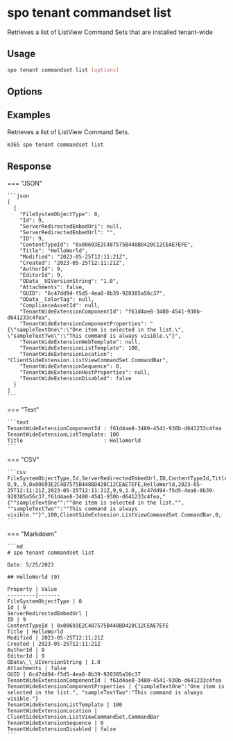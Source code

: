 
# spo tenant commandset list

Retrieves a list of ListView Command Sets that are installed tenant-wide

## Usage

```sh
spo tenant commandset list [options]
```

## Options

<Global />

## Examples

Retrieves a list of ListView Command Sets.

```sh
m365 spo tenant commandset list
```

## Response

=== "JSON"

    ```json
    [
      {
        "FileSystemObjectType": 0,
        "Id": 9,
        "ServerRedirectedEmbedUri": null,
        "ServerRedirectedEmbedUrl": "",
        "ID": 9,
        "ContentTypeId": "0x00693E2C487575B448BD420C12CEAE7EFE",
        "Title": "HelloWorld",
        "Modified": "2023-05-25T12:11:21Z",
        "Created": "2023-05-25T12:11:21Z",
        "AuthorId": 9,
        "EditorId": 9,
        "OData__UIVersionString": "1.0",
        "Attachments": false,
        "GUID": "6c47dd94-f5d5-4ea8-8b39-920385a56c37",
        "OData__ColorTag": null,
        "ComplianceAssetId": null,
        "TenantWideExtensionComponentId": "f61d4ae8-3480-4541-930b-d641233c4fea",
        "TenantWideExtensionComponentProperties": "{\"sampleTextOne\":\"One item is selected in the list.\", \"sampleTextTwo\":\"This command is always visible.\"}",
        "TenantWideExtensionWebTemplate": null,
        "TenantWideExtensionListTemplate": 100,
        "TenantWideExtensionLocation": "ClientSideExtension.ListViewCommandSet.CommandBar",
        "TenantWideExtensionSequence": 0,
        "TenantWideExtensionHostProperties": null,
        "TenantWideExtensionDisabled": false
      }
    ]
    ```

=== "Text"

    ```text
    TenantWideExtensionComponentId : f61d4ae8-3480-4541-930b-d641233c4fea
    TenantWideExtensionListTemplate: 100
    Title                          : HelloWorld
    ```

=== "CSV"

    ```csv
    FileSystemObjectType,Id,ServerRedirectedEmbedUrl,ID,ContentTypeId,Title,Modified,Created,AuthorId,EditorId,OData__UIVersionString,Attachments,GUID,TenantWideExtensionComponentId,TenantWideExtensionComponentProperties,TenantWideExtensionListTemplate,TenantWideExtensionLocation,TenantWideExtensionSequence,TenantWideExtensionDisabled
    0,9,,9,0x00693E2C487575B448BD420C12CEAE7EFE,HelloWorld,2023-05-25T12:11:21Z,2023-05-25T12:11:21Z,9,9,1.0,,6c47dd94-f5d5-4ea8-8b39-920385a56c37,f61d4ae8-3480-4541-930b-d641233c4fea,"{""sampleTextOne"":""One item is selected in the list."", ""sampleTextTwo"":""This command is always visible.""}",100,ClientSideExtension.ListViewCommandSet.CommandBar,0,
    ```

=== "Markdown"

    ```md
    # spo tenant commandset list

    Date: 5/25/2023

    ## HelloWorld (9)

    Property | Value
    ---------|-------
    FileSystemObjectType | 0
    Id | 9
    ServerRedirectedEmbedUrl |
    ID | 9
    ContentTypeId | 0x00693E2C487575B448BD420C12CEAE7EFE
    Title | HelloWorld
    Modified | 2023-05-25T12:11:21Z
    Created | 2023-05-25T12:11:21Z
    AuthorId | 9
    EditorId | 9
    OData\_\_UIVersionString | 1.0
    Attachments | false
    GUID | 6c47dd94-f5d5-4ea8-8b39-920385a56c37
    TenantWideExtensionComponentId | f61d4ae8-3480-4541-930b-d641233c4fea
    TenantWideExtensionComponentProperties | {"sampleTextOne":"One item is selected in the list.", "sampleTextTwo":"This command is always visible."}
    TenantWideExtensionListTemplate | 100
    TenantWideExtensionLocation | ClientSideExtension.ListViewCommandSet.CommandBar
    TenantWideExtensionSequence | 0
    TenantWideExtensionDisabled | false
    ```
